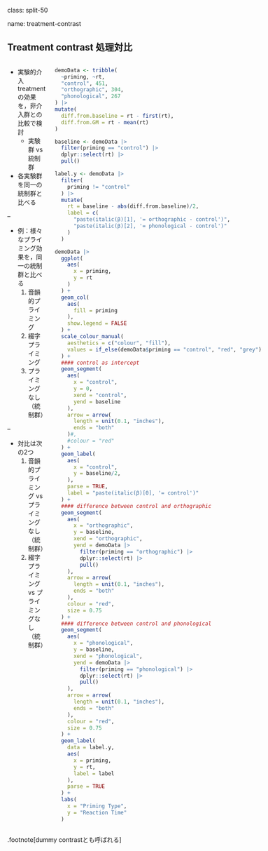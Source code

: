 class: split-50

name: treatment-contrast

## Treatment contrast 処理対比

::: columns

:::: pull-left

- 実験的介入treatmentの効果を，非介入群との比較で検討
  - 実験群 vs 統制群
- 各実験群を同一の統制群と比べる

--

- 例：様々なプライミング効果を，同一の統制群と比べる
    1. 音韻的プライミング
    2. 綴字プライミング
    3. プライミングなし（統制群）

--

  - 対比は次の2つ
      1. 音韻的プライミング vs プライミングなし（統制群）
      2. 綴字プライミング vs プライミングなし（統制群）

::::

:::: pull-right

```r
demoData <- tribble(
  ~priming, ~rt,
  "control", 451,
  "orthographic", 304,
  "phonological", 267
) |>
mutate(
  diff.from.baseline = rt - first(rt),
  diff.from.GM = rt - mean(rt)
)

baseline <- demoData |>
  filter(priming == "control") |>
  dplyr::select(rt) |>
  pull()

label.y <- demoData |>
  filter(
    priming != "control"
  ) |>
  mutate(
    rt = baseline - abs(diff.from.baseline)/2,
    label = c(
      "paste(italic(β)[1], '= orthographic - control')",
      "paste(italic(β)[2], '= phonological - control')"
    )
  )

demoData |>
  ggplot(
    aes(
      x = priming,
      y = rt
    )
  ) +
  geom_col(
    aes(
      fill = priming
    ),
    show.legend = FALSE
  ) +
  scale_colour_manual(
    aesthetics = c("colour", "fill"),
    values = if_else(demoData$priming == "control", "red", "grey")
  ) +
  #### control as intercept
  geom_segment(
    aes(
      x = "control",
      y = 0,
      xend = "control",
      yend = baseline
    ),
    arrow = arrow(
      length = unit(0.1, "inches"),
      ends = "both"
    )#,
    #colour = "red"
  ) +
  geom_label(
    aes(
      x = "control",
      y = baseline/2,
    ),
    parse = TRUE,
    label = "paste(italic(β)[0], '= control')"
  ) +
  #### difference between control and orthographic
  geom_segment(
    aes(
      x = "orthographic",
      y = baseline,
      xend = "orthographic",
      yend = demoData |>
        filter(priming == "orthographic") |>
        dplyr::select(rt) |>
        pull()
    ),
    arrow = arrow(
      length = unit(0.1, "inches"),
      ends = "both"
    ),
    colour = "red",
    size = 0.75
  ) +
  #### difference between control and phonological
  geom_segment(
    aes(
      x = "phonological",
      y = baseline,
      xend = "phonological",
      yend = demoData |>
        filter(priming == "phonological") |>
        dplyr::select(rt) |>
        pull()
    ),
    arrow = arrow(
      length = unit(0.1, "inches"),
      ends = "both"
    ),
    colour = "red",
    size = 0.75
  ) +
  geom_label(
    data = label.y,
    aes(
      x = priming,
      y = rt,
      label = label
    ),
    parse = TRUE
  ) +
  labs(
    x = "Priming Type",
    y = "Reaction Time"
  )
```

::::

:::

.footnote[dummy contrastとも呼ばれる]

